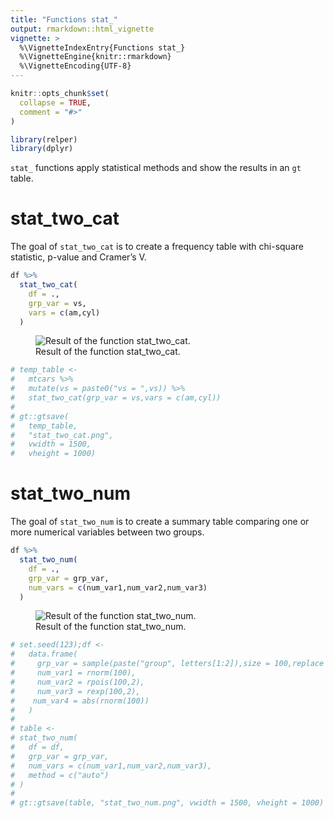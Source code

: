 ```yaml
---
title: "Functions stat_"
output: rmarkdown::html_vignette
vignette: >
  %\VignetteIndexEntry{Functions stat_}
  %\VignetteEngine{knitr::rmarkdown}
  %\VignetteEncoding{UTF-8}
---
```


```r
knitr::opts_chunk$set(
  collapse = TRUE,
  comment = "#>"
)
```

```r
library(relper)
library(dplyr)
```

`stat_` functions apply statistical methods and show the results in an `gt` table.

# stat_two_cat

The goal of `stat_two_cat` is to create a frequency table with chi-square statistic, p-value and Cramer's V.

```r
df %>% 
  stat_two_cat(
    df = .,
    grp_var = vs,
    vars = c(am,cyl)
  )
```

![Result of the function stat_two_cat.](./figs/stat_two_cat.png)


```r

# temp_table <- 
#   mtcars %>%
#   mutate(vs = paste0("vs = ",vs)) %>%
#   stat_two_cat(grp_var = vs,vars = c(am,cyl))
# 
# gt::gtsave(
#   temp_table,
#   "stat_two_cat.png",
#   vwidth = 1500,
#   vheight = 1000)

```

# stat_two_num

The goal of `stat_two_num` is to create a summary table comparing one or more numerical variables between two groups.

```r
df %>% 
  stat_two_num(
    df = .,
    grp_var = grp_var,
    num_vars = c(num_var1,num_var2,num_var3)
  )
```

![Result of the function stat_two_num.](./figs/stat_two_num.png)


```r
# set.seed(123);df <-
#   data.frame(
#     grp_var = sample(paste("group", letters[1:2]),size = 100,replace = TRUE),
#     num_var1 = rnorm(100),
#     num_var2 = rpois(100,2),
#     num_var3 = rexp(100,2),
#    num_var4 = abs(rnorm(100))
#   )
# 
# table <- 
# stat_two_num(
#   df = df,
#   grp_var = grp_var,
#   num_vars = c(num_var1,num_var2,num_var3),
#   method = c("auto")
# )
# 
# gt::gtsave(table, "stat_two_num.png", vwidth = 1500, vheight = 1000)

```


